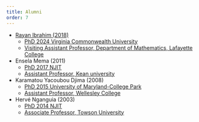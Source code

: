 ```yaml
---
title: Alumni
order: 7
---
```


* [Rayan Ibrahim (2018)](https://raymaths.github.io/)
    - [PhD 2024 Virginia Commonwealth University](https://scholarscompass.vcu.edu/etd/7780/)
    - [Visiting Assistant Professor, Department of Mathematics, Lafayette College](https://math.lafayette.edu/faculty-staff/)

* Ensela Mema (2011)
    - [PhD 2017 NJIT](https://digitalcommons.njit.edu/dissertations/15/)
    - [Assistant Professor, Kean university](https://www.kean.edu/directory/ensela-mema)

* Karamatou Yacoubou Djima (2008)
    - [PhD 2015 University of Maryland-College Park](https://drum.lib.umd.edu/items/db307117-7deb-4cfd-b2f0-fe9a134910a9)
    - [Assistant Professor, Wellesley College](https://www.wellesley.edu/people/karamatou-yacoubou-djima)

* Hervé Nganguia (2003)
    - [PhD 2014 NJIT](https://digitalcommons.njit.edu/dissertations/161/)
    - [Associate Professor, Towson University](https://www.towson.edu/fcsm/departments/mathematics/facultystaff/herve-nganguia.html)
